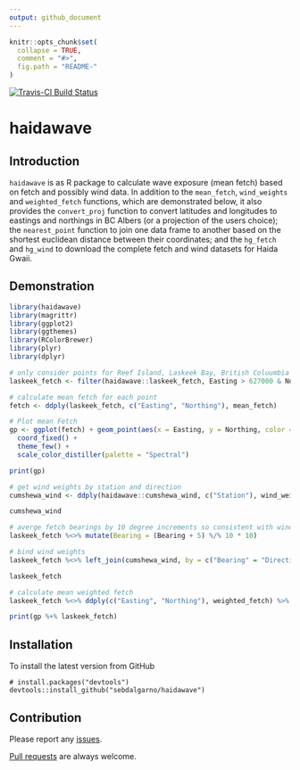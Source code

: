 ```yaml
---
output: github_document
---
```


<!-- README.md is generated from README.Rmd. Please edit that file -->

```r
knitr::opts_chunk$set(
  collapse = TRUE,
  comment = "#>",
  fig.path = "README-"
)
```

[![Travis-CI Build Status](https://travis-ci.org/sebdalgarno/HGfetch.svg?branch=master)](https://travis-ci.org/sebdalgarno/HGfetch)

# haidawave

## Introduction

`haidawave` is as R package to calculate wave exposure (mean fetch) based on fetch and possibly wind data.
In addition to the `mean_fetch`, `wind_weights` and `weighted_fetch` functions, which are demonstrated below,
it also provides the `convert_proj` function to convert latitudes and longitudes
to eastings and northings in BC Albers (or a projection of the users choice);
the `nearest_point` function to join one data frame to another based on the shortest 
euclidean distance between their coordinates; and the `hg_fetch` and `hg_wind` 
to download the complete fetch and wind datasets for Haida Gwaii.

## Demonstration

```r
library(haidawave)
library(magrittr)
library(ggplot2)
library(ggthemes)
library(RColorBrewer)
library(plyr)
library(dplyr)

# only consider points for Reef Island, Laskeek Bay, British Coluumbia
laskeek_fetch <- filter(haidawave::laskeek_fetch, Easting > 627000 & Northing < 890000)

# calculate mean fetch for each point
fetch <- ddply(laskeek_fetch, c("Easting", "Northing"), mean_fetch)

# Plot mean Fetch
gp <- ggplot(fetch) + geom_point(aes(x = Easting, y = Northing, color = Fetch), size = 0.5) +
  coord_fixed() +
  theme_few() +
  scale_color_distiller(palette = "Spectral")

print(gp)

# get wind weights by station and direction
cumshewa_wind <- ddply(haidawave::cumshewa_wind, c("Station"), wind_weights) %>% as.tbl()

cumshewa_wind

# averge fetch bearings by 10 degree increments so consistent with wind directions
laskeek_fetch %<>% mutate(Bearing = (Bearing + 5) %/% 10 * 10)

# bind wind weights
laskeek_fetch %<>% left_join(cumshewa_wind, by = c("Bearing" = "Direction"))

laskeek_fetch

# calculate mean weighted fetch
laskeek_fetch %<>% ddply(c("Easting", "Northing"), weighted_fetch) %>% as.tbl()

print(gp %+% laskeek_fetch)
```

## Installation

To install the latest version from GitHub
```
# install.packages("devtools")
devtools::install_github("sebdalgarno/haidawave")
```

## Contribution

Please report any [issues](https://github.com/sebdalgarno/haidawave/issues).

[Pull requests](https://github.com/sebdalgarno/haidawave/pulls) are always welcome.
